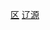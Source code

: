 {{Catnav|頁面分類|...|市辖区|吉林市辖区}}
{{Catnav|頁面分類|...|吉林县级行政区|辽源区县}}
{{Catnav|頁面分類|...|吉林地级市|辽源|辽源行政区划|辽源区县}}
{{catmore|龙山区 (辽源市)|辽源市龙山区}}

[[Category:辽源区县|区]]
[[Category:吉林市辖区|辽源]]